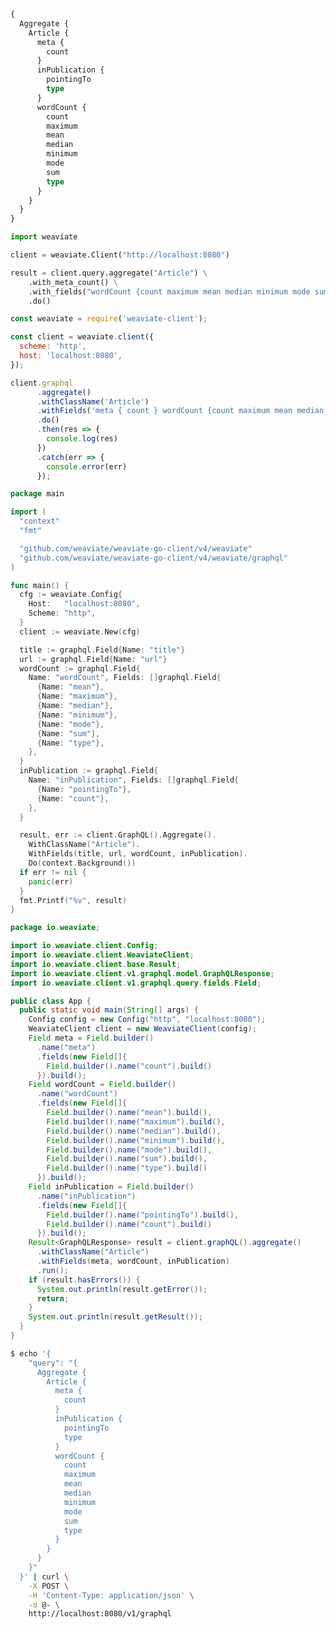 
<Tabs groupId="languages">
<TabItem value="graphql" label="GraphQL">

```graphql
{
  Aggregate {
    Article {
      meta {
        count
      }
      inPublication {
        pointingTo
        type
      }
      wordCount {
        count
        maximum
        mean
        median
        minimum
        mode
        sum
        type
      }
    }
  }
}
```

</TabItem>
<TabItem value="py" label="Python">

```python
import weaviate

client = weaviate.Client("http://localhost:8080")

result = client.query.aggregate("Article") \
    .with_meta_count() \
    .with_fields("wordCount {count maximum mean median minimum mode sum type}") \
    .do()
```

</TabItem>
<TabItem value="js" label="JavaScript">

```js
const weaviate = require('weaviate-client');

const client = weaviate.client({
  scheme: 'http',
  host: 'localhost:8080',
});

client.graphql
      .aggregate()
      .withClassName('Article')
      .withFields('meta { count } wordCount {count maximum mean median minimum mode sum type}')
      .do()
      .then(res => {
        console.log(res)
      })
      .catch(err => {
        console.error(err)
      });
```

</TabItem>
<TabItem value="go" label="Go">

```go
package main

import (
  "context"
  "fmt"

  "github.com/weaviate/weaviate-go-client/v4/weaviate"
  "github.com/weaviate/weaviate-go-client/v4/weaviate/graphql"
)

func main() {
  cfg := weaviate.Config{
    Host:   "localhost:8080",
    Scheme: "http",
  }
  client := weaviate.New(cfg)

  title := graphql.Field{Name: "title"}
  url := graphql.Field{Name: "url"}
  wordCount := graphql.Field{
    Name: "wordCount", Fields: []graphql.Field{
      {Name: "mean"},
      {Name: "maximum"},
      {Name: "median"},
      {Name: "minimum"},
      {Name: "mode"},
      {Name: "sum"},
      {Name: "type"},
    },
  }
  inPublication := graphql.Field{
    Name: "inPublication", Fields: []graphql.Field{
      {Name: "pointingTo"},
      {Name: "count"},
    },
  }

  result, err := client.GraphQL().Aggregate().
    WithClassName("Article").
    WithFields(title, url, wordCount, inPublication).
    Do(context.Background())
  if err != nil {
    panic(err)
  }
  fmt.Printf("%v", result)
}
```

</TabItem>
<TabItem value="java" label="Java">

```java
package io.weaviate;

import io.weaviate.client.Config;
import io.weaviate.client.WeaviateClient;
import io.weaviate.client.base.Result;
import io.weaviate.client.v1.graphql.model.GraphQLResponse;
import io.weaviate.client.v1.graphql.query.fields.Field;

public class App {
  public static void main(String[] args) {
    Config config = new Config("http", "localhost:8080");
    WeaviateClient client = new WeaviateClient(config);
    Field meta = Field.builder()
      .name("meta")
      .fields(new Field[]{
        Field.builder().name("count").build()
      }).build();
    Field wordCount = Field.builder()
      .name("wordCount")
      .fields(new Field[]{
        Field.builder().name("mean").build(),
        Field.builder().name("maximum").build(),
        Field.builder().name("median").build(),
        Field.builder().name("minimum").build(),
        Field.builder().name("mode").build(),
        Field.builder().name("sum").build(),
        Field.builder().name("type").build()
      }).build();
    Field inPublication = Field.builder()
      .name("inPublication")
      .fields(new Field[]{
        Field.builder().name("pointingTo").build(),
        Field.builder().name("count").build()
      }).build();
    Result<GraphQLResponse> result = client.graphQL().aggregate()
      .withClassName("Article")
      .withFields(meta, wordCount, inPublication)
      .run();
    if (result.hasErrors()) {
      System.out.println(result.getError());
      return;
    }
    System.out.println(result.getResult());
  }
}
```

</TabItem>
<TabItem value="curl" label="Curl">

```bash
$ echo '{ 
    "query": "{
      Aggregate {
        Article {
          meta {
            count
          }
          inPublication {
            pointingTo
            type
          }
          wordCount {
            count
            maximum
            mean
            median
            minimum
            mode
            sum
            type
          }
        }
      }
    }"
  }' | curl \
    -X POST \
    -H 'Content-Type: application/json' \
    -d @- \
    http://localhost:8080/v1/graphql
```

</TabItem>
</Tabs>